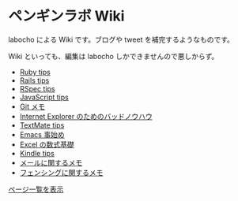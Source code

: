 = ペンギンラボ Wiki =
labocho による Wiki です。ブログや tweet を補完するようなものです。

Wiki といっても、編集は labocho しかできませんので悪しからず。

* [[Ruby tips]]
* [[Rails tips]]
* [[RSpec tips]]
* [[JavaScript tips]]
* [[Git メモ]]
* [[Internet Explorer のためのバッドノウハウ]]
* [[TextMate tips]]
* [[Emacs 事始め]]
* [[Excel の数式基礎]]
* [[Kindle tips]]
* [[メールに関するメモ]]
* [[フェンシングに関するメモ]]
[[特別:ページ一覧|ページ一覧を表示]]